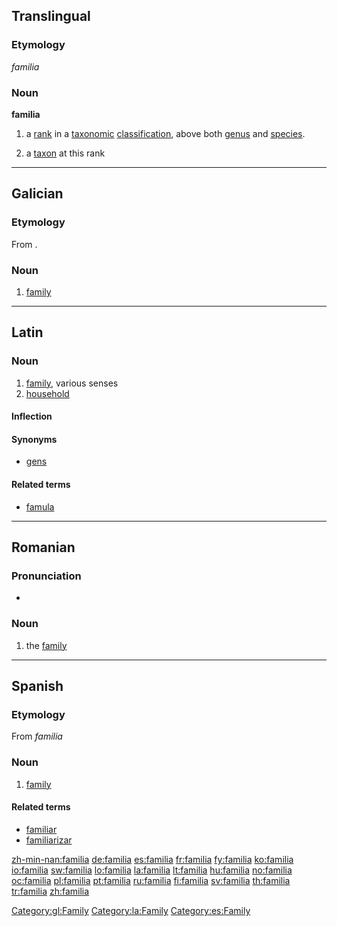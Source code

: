 ==Translingual==

===Etymology===
{{etyl|la}} ''familia''

===Noun===
'''familia'''

# {{botany}} a [[rank]] in a [[taxonomic]] [[classification]], above both [[genus]] and [[species]].
# {{botany}} a [[taxon]] at this rank

----

==Galician==

===Etymology===
From {{etyl|la|gl}} {{term|familia|lang=la}}.

===Noun===
{{gl-noun|f}}

# [[family]]

[[Category:gl:Family]]

----

==Latin==

===Noun===
{{la-noun|familia|familiae|familiae|f|first}}

# [[family]], various senses
# [[household]]

====Inflection====
{{la-decl-1st|famili}}

====Synonyms====
* [[gens]]

====Related terms====
* [[famula]]

[[Category:la:Family]]

----

==Romanian==

===Pronunciation===
* {{IPA|[fa'mi.li.a]|lang=ro}}

===Noun===
{{ro-noun-def|f|na|familie}}

# the [[family]]

----

==Spanish==

===Etymology===
From {{etyl|la}} ''familia''

===Noun===
{{es-noun-f}}

# [[family]]

====Related terms====
* [[familiar]]
* [[familiarizar]]

[[Category:es:Family]]

[[zh-min-nan:familia]]
[[de:familia]]
[[es:familia]]
[[fr:familia]]
[[fy:familia]]
[[ko:familia]]
[[io:familia]]
[[sw:familia]]
[[lo:familia]]
[[la:familia]]
[[lt:familia]]
[[hu:familia]]
[[no:familia]]
[[oc:familia]]
[[pl:familia]]
[[pt:familia]]
[[ru:familia]]
[[fi:familia]]
[[sv:familia]]
[[th:familia]]
[[tr:familia]]
[[zh:familia]]
